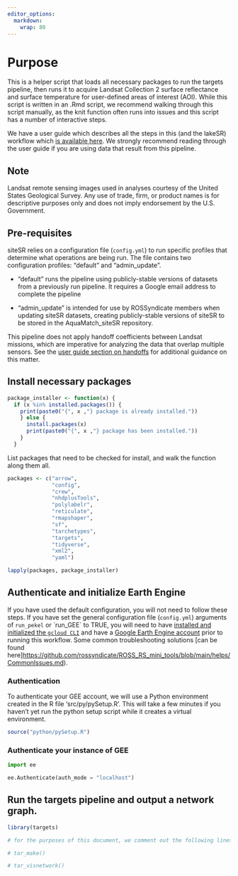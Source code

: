 ```yaml
---
editor_options: 
  markdown: 
    wrap: 80
---
```


# Purpose

This is a helper script that loads all necessary packages to run the targets
pipeline, then runs it to acquire Landsat Collection 2 surface reflectance and
surface temperature for user-defined areas of interest (AOI). While this script
is written in an .Rmd script, we recommend walking through this script manually,
as the knit function often runs into issues and this script has a number of
interactive steps.

We have a user guide which describes all the steps in this (and the lakeSR)
workflow which [is available
here](https://aquasat.github.io/AquaMatch_lakeSR/index.html). We strongly
recommend reading through the user guide if you are using data that result from
this pipeline.

## Note

Landsat remote sensing images used in analyses courtesy of the United States
Geological Survey. Any use of trade, firm, or product names is for descriptive
purposes only and does not imply endorsement by the U.S. Government.

## Pre-requisites

siteSR relies on a configuration file (`config.yml`) to run specific profiles
that determine what operations are being run. The file contains two
configuration profiles: "default" and "admin_update".

-   "default" runs the pipeline using publicly-stable versions of datasets from
    a previously run pipeline. It requires a Google email address to complete
    the pipeline

-   "admin_update" is intended for use by ROSSyndicate members when updating
    siteSR datasets, creating publicly-stable versions of siteSR to be stored in
    the AquaMatch_siteSR repository.

This pipeline does not apply handoff coefficients between Landsat missions,
which are imperative for analyzing the data that overlap multiple sensors. See
the [user guide section on
handoffs](https://aquasat.github.io/AquaMatch_lakeSR/define-handoff.html) for
additional guidance on this matter.

## Install necessary packages

```r
package_installer <- function(x) {
  if (x %in% installed.packages()) {
    print(paste0("{", x ,"} package is already installed."))
    } else {
      install.packages(x)
      print(paste0("{", x ,"} package has been installed."))
    }
  }
```

List packages that need to be checked for install, and walk the function along
them all.

```r
packages <- c("arrow",
              "config",
              "crew",
              "nhdplusTools",
              "polylabelr",
              "reticulate",
              "rmapshaper",
              "sf", 
              "tarchetypes",
              "targets",
              "tidyverse",
              "xml2",
              "yaml")

lapply(packages, package_installer)
```

## Authenticate and initialize Earth Engine

If you have used the default configuration, you will not need to follow these
steps. If you have set the general configuration file (`config.yml`) arguments
of `run_pekel` or \`run_GEE\` to TRUE, you will need to have [installed and
initialized the `gcloud CLI`](https://cloud.google.com/sdk/docs/install) and
have a [Google Earth Engine
account](https://code.earthengine.google.com/register) prior to running this
workflow. Some common troubleshooting solutions [can be found
here]<https://github.com/rossyndicate/ROSS_RS_mini_tools/blob/main/helps/CommonIssues.md>).

### Authentication

To authenticate your GEE account, we will use a Python environment created in
the R file 'src/py/pySetup.R'. This will take a few minutes if you haven't yet
run the python setup script while it creates a virtual environment.

```r
source("python/pySetup.R")
```

### Authenticate your instance of GEE

```python
import ee

ee.Authenticate(auth_mode = "localhost")
```

## Run the targets pipeline and output a network graph.

```r
library(targets)

# for the purposes of this document, we comment out the following lines, as they may take a long time to run depending on configuration settings. 

# tar_make()

# tar_visnetwork()
```
